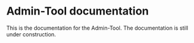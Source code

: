 # Admin-Tool documentation


<Callout type='warning' emoji='⚠️'>
  This is the documentation for the Admin-Tool. The documentation is still under
  construction.
</Callout>
